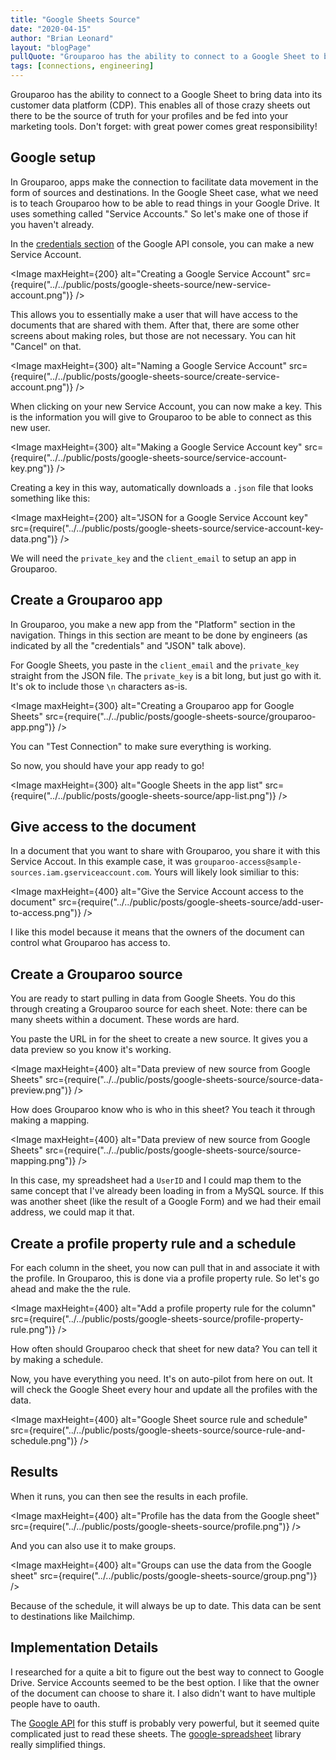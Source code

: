 ```yaml
---
title: "Google Sheets Source"
date: "2020-04-15"
author: "Brian Leonard"
layout: "blogPage"
pullQuote: "Grouparoo has the ability to connect to a Google Sheet to bring data into its customer data platform (CDP)."
tags: [connections, engineering]
---
```



Grouparoo has the ability to connect to a Google Sheet to bring data into its customer data platform (CDP). This enables all of those crazy sheets out there to be the source of truth for your profiles and be fed into your marketing tools. Don't forget: with great power comes great responsibility!

## Google setup

In Grouparoo, apps make the connection to facilitate data movement in the form of sources and destinations. In the Google Sheet case, what we need is to teach Grouparoo how to be able to read things in your Google Drive. It uses something called "Service Accounts." So let's make one of those if you haven't already.

In the [credentials section](https://console.developers.google.com/apis/credentials) of the Google API console, you can make a new Service Account.

<Image
  maxHeight={200}
  alt="Creating a Google Service Account"
  src={require("../../public/posts/google-sheets-source/new-service-account.png")}
/>

This allows you to essentially make a user that will have access to the documents that are shared with them. After that, there are some other screens about making roles, but those are not necessary. You can hit "Cancel" on that.

<Image
  maxHeight={300}
  alt="Naming a Google Service Account"
  src={require("../../public/posts/google-sheets-source/create-service-account.png")}
/>

When clicking on your new Service Account, you can now make a key. This is the information you will give to Grouparoo to be able to connect as this new user.

<Image
  maxHeight={300}
  alt="Making a Google Service Account key"
  src={require("../../public/posts/google-sheets-source/service-account-key.png")}
/>

Creating a key in this way, automatically downloads a `.json` file that looks something like this:

<Image
  maxHeight={200}
  alt="JSON for a Google Service Account key"
  src={require("../../public/posts/google-sheets-source/service-account-key-data.png")}
/>

We will need the `private_key` and the `client_email` to setup an app in Grouparoo.

## Create a Grouparoo app

In Grouparoo, you make a new app from the "Platform" section in the navigation. Things in this section are meant to be done by engineers (as indicated by all the "credentials" and "JSON" talk above).

For Google Sheets, you paste in the `client_email` and the `private_key` straight from the JSON file. The `private_key` is a bit long, but just go with it. It's ok to include those `\n` characters as-is.

<Image
  maxHeight={300}
  alt="Creating a Grouparoo app for Google Sheets"
  src={require("../../public/posts/google-sheets-source/grouparoo-app.png")}
/>

You can "Test Connection" to make sure everything is working.

So now, you should have your app ready to go!

<Image
  maxHeight={300}
  alt="Google Sheets in the app list"
  src={require("../../public/posts/google-sheets-source/app-list.png")}
/>

## Give access to the document

In a document that you want to share with Grouparoo, you share it with this Service Accout. In this example case, it was `grouparoo-access@sample-sources.iam.gserviceaccount.com`. Yours will likely look similiar to this:

<Image
  maxHeight={400}
  alt="Give the Service Account access to the document"
  src={require("../../public/posts/google-sheets-source/add-user-to-access.png")}
/>

I like this model because it means that the owners of the document can control what Grouparoo has access to.

## Create a Grouparoo source

You are ready to start pulling in data from Google Sheets. You do this through creating a Grouparoo source for each sheet. Note: there can be many sheets within a document. These words are hard.

You paste the URL in for the sheet to create a new source. It gives you a data preview so you know it's working.

<Image
  maxHeight={400}
  alt="Data preview of new source from Google Sheets"
  src={require("../../public/posts/google-sheets-source/source-data-preview.png")}
/>

How does Grouparoo know who is who in this sheet? You teach it through making a mapping.

<Image
  maxHeight={400}
  alt="Data preview of new source from Google Sheets"
  src={require("../../public/posts/google-sheets-source/source-mapping.png")}
/>

In this case, my spreadsheet had a `UserID` and I could map them to the same concept that I've already been loading in from a MySQL source. If this was another sheet (like the result of a Google Form) and we had their email address, we could map it that.

## Create a profile property rule and a schedule

For each column in the sheet, you now can pull that in and associate it with the profile. In Grouparoo, this is done via a profile property rule. So let's go ahead and make the the rule.

<Image
  maxHeight={400}
  alt="Add a profile property rule for the column"
  src={require("../../public/posts/google-sheets-source/profile-property-rule.png")}
/>

How often should Grouparoo check that sheet for new data? You can tell it by making a schedule.

Now, you have everything you need. It's on auto-pilot from here on out. It will check the Google Sheet every hour and update all the profiles with the data.

<Image
  maxHeight={400}
  alt="Google Sheet source rule and schedule"
  src={require("../../public/posts/google-sheets-source/source-rule-and-schedule.png")}
/>

## Results

When it runs, you can then see the results in each profile.

<Image
  maxHeight={400}
  alt="Profile has the data from the Google sheet"
  src={require("../../public/posts/google-sheets-source/profile.png")}
/>

And you can also use it to make groups.

<Image
  maxHeight={400}
  alt="Groups can use the data from the Google sheet"
  src={require("../../public/posts/google-sheets-source/group.png")}
/>

Because of the schedule, it will always be up to date. This data can be sent to destinations like Mailchimp.

## Implementation Details

I researched for a quite a bit to figure out the best way to connect to Google Drive. Service Accounts seemed to be the best option. I like that the owner of the document can choose to share it. I also didn't want to have multiple people have to oauth.

The [Google API](https://developers.google.com/sheets/api/quickstart/nodejs) for this stuff is probably very powerful, but it seemed quite complicated just to read these sheets. The [google-spreadsheet](https://github.com/theoephraim/node-google-spreadsheet) library really simplified things.

